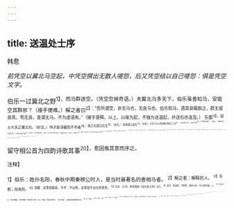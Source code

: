 ```yaml
---
---
---
```

title: 送温处士序
---



韩愈

*前凭空以冀北马空起，中凭空撰出无数人嗟怨，后又凭空结以自己嗟怨：俱是凭空文字。*

伯乐一过冀北之野<sup>1】，而马群遂空。（凭空忽掉奇语。）夫冀北马多天下，伯乐虽善知马，安能空其群邪？（接手便难。）解之者曰<sup>2】：“吾所谓空，非无马也，无良马也。伯乐知马，遇其良辄取之，群无留良焉。苟无良，虽谓无马，不为虚语矣。”（接手便释。以上，以喻为起，不独为送温起，并送石亦连及。）
东都<sup>3】，固士大夫之冀北也。（妙文。）恃才能深藏而不市者<sup>4】，洛之北涯曰石生<sup>5】，（连石。）其南涯曰温生<sup>5】。（出温。）大夫乌公以铁钺镇河阳之三月<sup>7】，以石生为才，以礼为罗<sup>8】，罗而致之幕下。（连石。）未数月也，以温生为才，于是以石生为媒<sup>9】，以礼为罗，又罗而致之幕下。（出温，中自见所以连石之故。）东都虽信多才士，朝取一人焉拔其尤<sup>13】，暮取一人焉拔其尤，自居守河南尹以及百司之执事<sup>11】，与吾辈二县之大夫<sup>12】，政有所不通，事有所可疑，奚所咨而处焉<sup>13】？（生姿。各句各样句法。）士大夫之去位而巷处者，谁与嬉游？（生姿。句法。）小子后生于何考德而问业焉？（生姿。句法。）缙绅之东西行过是都者<sup>14】，无所礼于其庐。（生姿。句法。）若是而称曰：“大夫鸟公一镇河阳，而东都处士之庐无人焉。”岂不可也？（妙文。文囿已毕，却必下一段，始足。）
夫南面而听天下，其所托重而恃力者，惟相与将耳。（陪一相。）相为天子得人于朝廷，（陪。）将为天子得文武士于幕下，（正。）求内外无治，不可得也。（其文始足。）愈縻于兹<sup>15】，不能自引去<sup>16】，资二生以待老。今皆为有力者夺之，其何能无介然于怀邪<sup>17】？（本以致颂，反更生怨，绝妙文情。）生既至，拜公于军门<sup>18】，其为吾以前所称为天下贺<sup>19】，（结前一长段。）以后所称为吾致私怨于尽取也<sup>2】。（结后一短段。）

留守相公首为四韵诗歌其事<sup>20】，愈因推其意而序之。

<sup>注释】

<sup>1】伯乐：姓孙名阳，春秋中期秦穆公时人，是当时最著名的善相马者。
<sup>2】解之者：解释的人。
<sup>3】东都；指洛阳。
<sup>4】深藏：这里指隐居。不市：不出售，这里是不出仕的意思。
<sup>5】石生：石洪。参见韩愈《送石处士序》注3。
<sup>6】温生：指温造，字简舆，唐并州祁（今山西祁县）人。
<sup>7】大夫乌公：指乌重胤。参见韩愈《送石处士序》注1。铁钺（fǔyuè斧悦）：同“斧钺”，这里指节度使的仪仗。
<sup>8】罗：网罗。
<sup>9】媒：媒介，引荐。
<sup>10】拔：选拔。尤：才能杰出。
<sup>11】居守：指东都留守郑余庆。河南尹：河南道长官。当时的河南尹是房式。百司之执事：各部门的官吏。
<sup>17】二县：洛阳县、河南县。元和五年（公元810年），韩愈任河南县令。
<sup>13】咨；询问。处：处置。
<sup>14】缙绅：指士大夫。
<sup>15】縻（mí迷）：牵系，淹留。
<sup>16】自引：这里是自动引退的意思。
<sup>17】介然：怨愤。
<sup>18】生：温生（温造）。既至：到达河阳。公：鸟公（乌重胤）。
<sup>19】称：称说。
<sup>20】尽取：指乌重胤将洛阳地区的贤士全都聘走了。这是夸张的说法。
<sup>21】留守相公：留守，东都留守，指郑余庆。相公，郑余庆曾官尚书左丞同中书门下平章事，位同宰相，故称他为相公。